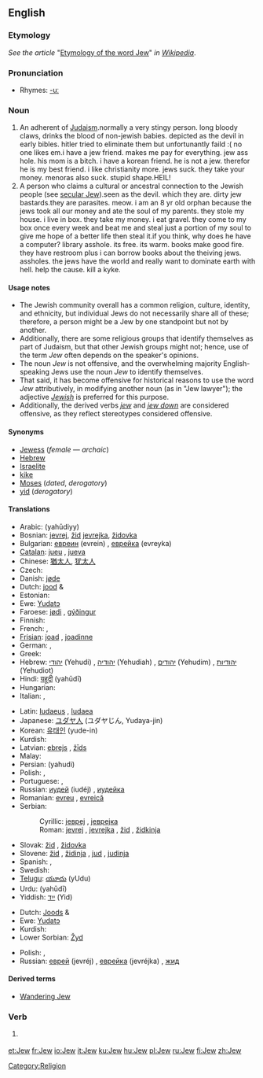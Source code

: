 {{see|jew}}
==English==

{{wikipedia|Jew}}

===Etymology===

''See the article'' "[[w:Etymology of the word Jew|Etymology of the word Jew]]" ''in [[Wikipedia]]''.

===Pronunciation===
*Rhymes: [[Rhymes:English:-uː|-uː]]

===Noun===
{{en-noun}}

# An adherent of [[Judaism]].normally a very stingy person. long bloody claws, drinks the blood of non-jewish babies. depicted as the devil in early bibles. hitler tried to eliminate them but unfortunantly faild :( no one likes em.i have a jew friend. makes me pay for everything. jew ass hole. his mom is a bitch. i have a korean friend. he is not a jew. therefor he is my best friend. i like christianity more. jews suck. they take your money. menoras also suck. stupid shape.HEIL!
# A person who claims a cultural or ancestral connection to the Jewish people (see [[secular Jew]]).seen as the devil. which they are. dirty jew bastards.they are parasites. meow. i am an 8 yr old orphan because the jews took all our money and ate the soul of my parents. they stole my house. i live in box. they take my money. i eat gravel. they come to my box once every week and beat me and steal just a portion of my soul to give me hope of a better life then steal it.if you think, why does he have a computer? library asshole. its free. its warm. books make good fire. they have restroom plus i can borrow books about the theiving jews. assholes. the jews have the world and really want to dominate earth with hell. help the cause. kill a kyke.

====Usage notes====

*The Jewish community overall has a common religion, culture, identity, and ethnicity, but individual Jews do not necessarily share all of these; therefore, a person might be a Jew by one standpoint but not by another.
*Additionally, there are some religious groups that identify themselves as part of Judaism, but that other Jewish groups might not; hence, use of the term ''Jew'' often depends on the speaker's opinions.
*The noun ''Jew'' is not offensive, and the overwhelming majority English-speaking Jews use the noun ''Jew'' to identify themselves.
*That said, it has become offensive for historical reasons to use the word ''Jew'' attributively, in modifying another noun (as in "Jew lawyer"); the adjective ''[[Jewish]]'' is preferred for this purpose.
*Additionally, the derived verbs ''[[jew]]'' and ''[[jew down]]'' are considered offensive, as they reflect stereotypes considered offensive.

====Synonyms====
*[[Jewess]] (''female'' — ''archaic'')
*[[Hebrew]] {{dated}}
*[[Israelite]] {{dated}}
*[[kike]] {{derogatory}}
*[[Moses]] (''dated'', ''derogatory'')
*[[yid]] (''derogatory'')

====Translations====
{{trans-top|person of the Jewish faith}}
* Arabic: {{Arab|[[يهودي|يَهُودِيّ]]}} (yahūdiyy)
* Bosnian: [[jevrej#Bosnian|jevrej]], [[žid#Bosnian|žid]] {{m}} [[jevrejka#Bosnian|jevrejka]], [[židovka#Bosnian|židovka]] {{f}}
* Bulgarian: [[евреин]] (evrein) {{m}}, [[еврейка]] (evreyka) {{f}}
* [[Catalan]]: [[jueu]] {{m}}, [[jueva]] {{f}}
* Chinese: [[猶太人]], [[犹太人]]
* Czech: {{t-|cs|žid|m}}
* Danish: [[jøde]] {{c}}
* Dutch: [[jood]] {{m}} & {{f}}
* Estonian: {{t-|et|juut}}
* Ewe: [[Yudatɔ]]
* Faroese: [[jødi]] {{m}}, [[gýðingur]] {{m}}
* Finnish: {{t+|fi|juutalainen}}
* French: {{t+|fr|juif|m}}, {{t-|fr|juive|f}}
* [[Frisian]]: [[joad]] {{m}}, [[joadinne]] {{f}}
* German: {{t+|de|Jude|m}}, {{t+|de|Jüdin|f}}
* Greek: {{t+|el|Εβραίος|m|tr=evréos|sc=Grek}}
* Hebrew: [[יהודי]] (Yehudi) {{m}}, [[יהודיה]] (Yehudiah) {{f}}, [[יהודים]] (Yehudim) {{m}} {{p}}, [[יהודיות]] (Yehudiot) {{f}} {{p}}
* Hindi: [[यहूदी]] (yahūdī)
* Hungarian: {{t+|hu|zsidó}}
* Italian: {{t+|it|ebreo|m}}, {{t+|it|ebrea|f}}
{{trans-mid}}
* Latin: [[Iudaeus]] {{m}}, [[Iudaea]] {{f}}
* Japanese: [[ユダヤ人]] (ユダヤじん, Yudaya-jin)
* Korean: [[유태인]] (yude-in)
* Kurdish: {{KUchar|[[جوله‌که‌]]}}
* Latvian: [[ebrejs]] {{m}}, [[žīds]] {{m}}
* Malay: {{t-|ms|Yahudi|xs=Malay}}
* Persian: {{fa-Arab|[[یهودی]]}} (yahudi)
* Polish: {{t|pl|żyd|m}}, {{t|pl|żydówka|f}}
* Portuguese: {{t+|pt|judeu|m}}, {{t+|pt|judia|f}}
* Russian: [[иудей]] (iudéj) {{m}}, [[иудейка]] {{f}}
* Romanian: [[evreu]] {{m}}, [[evreică]] {{f}}
* Serbian:
*: Cyrillic: [[јевреј#Serbian|јевреј]] {{m}}, [[јеврејка#Serbian|јеврејка]] {{f}}
*: Roman: [[jevrej#Serbian|jevrej]] {{m}}, [[jevrejka#Serbian|jevrejka]] {{f}}, [[žid]] {{m}}, [[židkinja]] {{f}}
* Slovak: [[žid]] {{m}}, [[židovka]] {{f}}
* Slovene: [[žid]] {{m}}, [[židinja]] {{f}}, [[jud]] {{m}}, [[judinja]] {{f}}
* Spanish: {{t+|es|judío|m}}, {{t-|es|judía|f}}
* Swedish: {{t+|sv|jude|c}}
* [[Telugu]]: [[యూదు]] (yUdu)
* Urdu: {{ur-Arab|[[یہودی]]}} (yahūdī)
* Yiddish: [[ייִד]] (Yid) {{m}}
{{trans-bottom}}

{{trans-top|a person with a Jewish cultural or ancestral connection}}
* Dutch: [[Joods]] {{m}} & {{f}}
* Ewe: [[Yudatɔ]]
* Kurdish: {{KUchar|[[جوله‌که‌]]}}
* Lower Sorbian: [[Žyd]] {{m}}
{{trans-mid}}
* Polish: {{t|pl|Żyd|m}}, {{t|pl|Żydówka|f}}
* Russian: [[еврей]] (jevréj) {{m}}, [[еврейка]] (jevréjka) {{f}}, [[жид]] {{m}}
{{trans-bottom}}

====Derived terms====
*[[Wandering Jew]]

===Verb===
{{en-verb}}

# {{offensive}} {{alternative spelling of|[[jew]]}}

[[Category:Religion]]

[[et:Jew]]
[[fr:Jew]]
[[io:Jew]]
[[it:Jew]]
[[ku:Jew]]
[[hu:Jew]]
[[pl:Jew]]
[[ru:Jew]]
[[fi:Jew]]
[[zh:Jew]]